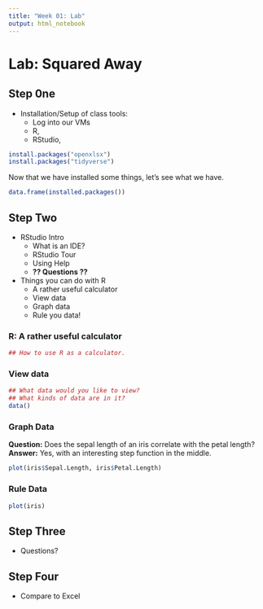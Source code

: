 ```yaml
---
title: "Week 01: Lab"
output: html_notebook
---
```


# Lab: Squared Away

## Step 0ne
- Installation/Setup of class tools:
    - Log into our VMs
    - R, 
    - RStudio, 

```r

install.packages("openxlsx")
install.packages("tidyverse")

```

Now that we have installed some things, let's see what we have.

```r
data.frame(installed.packages())
```

## Step Two
- RStudio Intro
    - What is an IDE?
    - RStudio Tour
    - Using Help
    - **?? Questions ??**
- Things you can do with R
    - A rather useful calculator
    - View data
    - Graph data
    - Rule you data!

### R: A rather useful calculator

```r

## How to use R as a calculator.


```

### View data

```r

## What data would you like to view?
## What kinds of data are in it?
data()

```


### Graph Data

**Question:** Does the sepal length of an iris correlate with the petal length?
**Answer:** Yes, with an interesting step function in the middle.

```r
plot(iris$Sepal.Length, iris$Petal.Length)
```


### Rule Data

```r
plot(iris)
```

## Step Three
- Questions?

## Step Four
- Compare to Excel